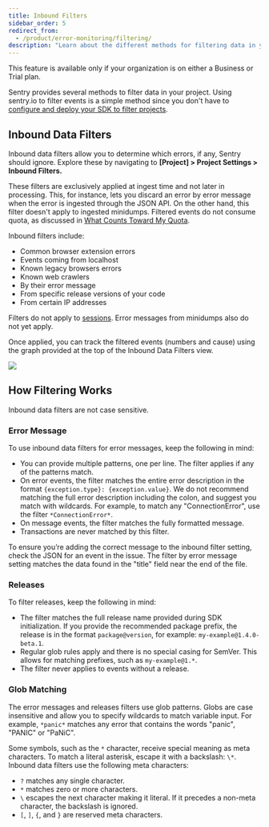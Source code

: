 ```yaml
---
title: Inbound Filters
sidebar_order: 5
redirect_from:
  - /product/error-monitoring/filtering/
description: "Learn about the different methods for filtering data in your project."
---
```


<Note>

This feature is available only if your organization is on either a Business or Trial plan.

</Note>

Sentry provides several methods to filter data in your project. Using sentry.io to filter events is a simple method since you don't have to [configure and deploy your SDK to filter projects](/platform-redirect/?next=/configuration/filtering/).

## Inbound Data Filters

Inbound data filters allow you to determine which errors, if any, Sentry should ignore. Explore these by navigating to **[Project] > Project Settings > Inbound Filters.**

These filters are exclusively applied at ingest time and not later in processing. This, for instance, lets you discard an error by error message when the error is ingested through the JSON API. On the other hand, this filter doesn't apply to ingested minidumps. Filtered events do not consume quota, as discussed in [What Counts Toward My Quota](/product/accounts/quotas/#what-counts-toward-my-quota-an-overview).

Inbound filters include:

- Common browser extension errors
- Events coming from localhost
- Known legacy browsers errors
- Known web crawlers
- By their error message
- From specific release versions of your code
- From certain IP addresses

<Alert title="Note" level="warning">

Filters do not apply to [sessions](/product/releases/health/#session). Error messages from minidumps also do not yet apply.

</Alert>

Once applied, you can track the filtered events (numbers and cause) using the graph provided at the top of the Inbound Data Filters view.

![](builtin-inbound-filters.png)

## How Filtering Works

Inbound data filters are not case sensitive.

### Error Message

To use inbound data filters for error messages, keep the following in mind:

- You can provide multiple patterns, one per line. The filter applies if any of the patterns match.
- On error events, the filter matches the entire error description in the format `{exception.type}: {exception.value}`. We do not recommend matching the full error description including the colon, and suggest you match with wildcards. For example, to match any "ConnectionError", use the filter `*ConnectionError*`.
- On message events, the filter matches the fully formatted message.
- Transactions are never matched by this filter.

To ensure you’re adding the correct message to the inbound filter setting, check the JSON for an event in the issue. The filter by error message setting matches the data found in the "title" field near the end of the file.

### Releases

To filter releases, keep the following in mind:

- The filter matches the full release name provided during SDK initialization. If you provide the recommended package prefix, the release is in the format `package@version`, for example: `my-example@1.4.0-beta.1`.
- Regular glob rules apply and there is no special casing for SemVer. This allows for matching prefixes, such as `my-example@1.*`.
- The filter never applies to events without a release.

### Glob Matching

The error messages and releases filters use glob patterns. Globs are case insensitive and allow you to specify wildcards to match variable input. For example, `*panic*` matches any error that contains the words "panic", "PANIC" or "PaNiC".

Some symbols, such as the `*` character, receive special meaning as meta characters. To match a literal asterisk, escape it with a backslash: `\*`. Inbound data filters use the following meta characters:

- `?` matches any single character.
- `*` matches zero or more characters.
- `\` escapes the next character making it literal. If it precedes a non-meta character, the backslash is ignored.
- `[`, `]`, `{`, and `}` are reserved meta characters.
